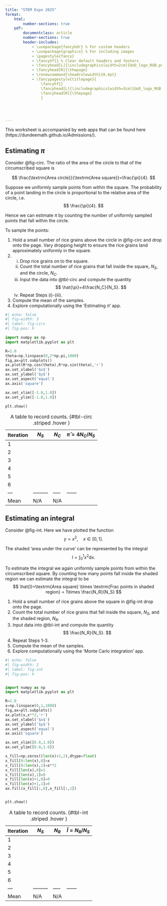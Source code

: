```yaml
---
title: "STEM Expo 2025"
format: 
    html:
        number-sections: true
    pdf:
        documentclass: article
        number-sections: true
        header-includes:
            - \usepackage{fancyhdr} % For custom headers
            - \usepackage{graphicx} % For including images
            - \pagestyle{fancy}
            - \fancyhf{} % Clear default headers and footers
            - \fancyhead[L]{\includegraphics[width=2cm]{UoD_logo_RGB.png}} 
            - \fancyhead[R]{\thepage} 
            - \renewcommand{\headrulewidth}{0.4pt} 
            - \fancypagestyle{titlepage}{
                \fancyhf{}
                \fancyhead[L]{\includegraphics[width=3cm]{UoD_logo_RGB.png}}
                \fancyhead[R]{\thepage}
                }
         



---
```




\thispagestyle{titlepage}

This worksheet is accompanied by web apps that can be found here (https://dundeemath.github.io/Admissions/).


## Estimating $\pi$

Consider @fig-circ.
The ratio of the area of the circle to that of the circumscribed square is

$$
\frac{\textrm{Area circle}}{\textrm{Area square}}=\frac{\pi}{4}.
$$

Suppose we uniformly sample points from within the square. The probability of a point landing in the circle is proportional to the relative area of the circle, i.e.
$$
\frac{\pi}{4}.
$$

Hence we can estimate $\pi$ by counting the number of uniformly sampled points that fall within the circle.

To sample the points:

1. Hold a small number of rice grains above the circle in @fig-circ and drop onto the page. Vary dropping height to ensure the rice grains land approximately uniformly in the square. 
2. 
    (i) Drop rice grains on to the square.
    (ii) Count the total number of rice grains that fall inside the square, $N_S$, and the circle, $N_C$.
    (iii) Input the data into @tbl-circ and compute the quantity
    $$
    \hat{\pi}=4\frac{N_C}{N_S}.
    $$
    (iv)  Repeat Steps (i)-(iii).
5. Compute the mean of the samples.
6. Explore computationally using the 'Estimating $\pi$' app.


\newpage

```python
#| echo: false
#| fig-width: 3
#| label: fig-circ
#| fig-pos: h

import numpy as np
import matplotlib.pyplot as plt

R=1.0
theta=np.linspace(0,2*np.pi,1000)
fig,ax=plt.subplots()
ax.plot(R*np.cos(theta),R*np.sin(theta),'r')
ax.set_xlabel('$x$')
ax.set_ylabel('$y$')
ax.set_aspect('equal')
ax.axis('square')

ax.set_xlim([-1.0,1.0])
ax.set_ylim([-1.0,1.0])

plt.show()
```



| Iteration| $N_S$ | $N_C$ | $\hat{\pi}=4N_C/N_S$ |
| ---|---------|-----|------|
| 1 |       |    |     |  
| 2 |       |    |     |  
|3  |       |    |     |  
|4 |       |    |     |  
|5 |       |    |     |  
|6 |       |    |     |  
| ---|---------|-----|------|
| Mean | N/A | N/A  | |

: A table to record counts. {#tbl-circ .striped .hover }


\newpage 

## Estimating an integral

Consider @fig-int.
Here we have plotted the function 
$$
y=x^2, \quad x \in [0,1].
$$

The shaded 'area under the curve' can be represented by the integral
$$
I=\int_0^1 x^2 \textrm{d}x.
$$

To estimate the integral we  again uniformly sample points from within the circumscribed square.  By counting how many points fall inside the shaded region we can estimate the integral to be
$$
\hat{I}=\textrm{Area square} \times \textrm{Frac points in shaded region} = 1\times \frac{N_R}{N_S}
$$

1. Hold a small number of rice grains above the square in @fig-int drop onto the page.
2. Count the total number of rice grains that fall inside the square, $N_S$, and the shaded region, $N_R$.
3. Input data into @tbl-int and compute the quantity
$$
\frac{N_R}{N_S}.
$$
4. Repeat Steps 1-3.
5. Compute the mean of the samples.
6. Explore computationally using the 'Monte Carlo integration' app.


\newpage 

```python
#| echo: false
#| fig-width: 2
#| label: fig-int
#| fig-pos: h


import numpy as np
import matplotlib.pyplot as plt

R=1.0
x=np.linspace(0,1,1000)
fig,ax=plt.subplots()
ax.plot(x,x**2,'r')
ax.set_xlabel('$x$')
ax.set_ylabel('$y$')
ax.set_aspect('equal')
ax.axis('square')

ax.set_xlim([0.0,1.0])
ax.set_ylim([0.0,1.0])

x_fill=np.zeros((len(x)+2,2),dtype=float)
x_fill[0:len(x),0]=x
x_fill[0:len(x),1]=x**2
x_fill[len(x),0]=1
x_fill[len(x),1]=0
x_fill[len(x)+1,0]=0
x_fill[len(x)+1,1]=0
ax.fill(x_fill[:,0],x_fill[:,1])


plt.show()
```



| Iteration| $N_S$ | $N_R$ | $\hat{I}=N_R/N_S$ |
| ---|---------|-----|------|
| 1 |       |    |     |  
| 2 |       |    |     |  
|3  |       |    |     |  
|4 |       |    |     |  
|5 |       |    |     |  
|6 |       |    |     |  
| ---|---------|-----|------|
| Mean | N/A | N/A  | |

: A table to record counts. {#tbl-int .striped .hover }








